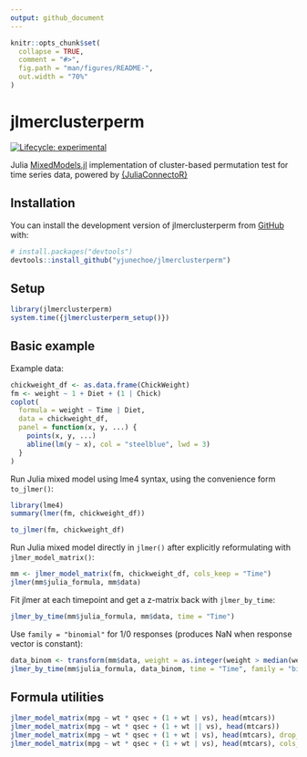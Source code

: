 ```yaml
---
output: github_document
---
```


<!-- README.md is generated from README.Rmd. Please edit that file -->

```r
knitr::opts_chunk$set(
  collapse = TRUE,
  comment = "#>",
  fig.path = "man/figures/README-",
  out.width = "70%"
)
```

# jlmerclusterperm

<!-- badges: start -->
[![Lifecycle: experimental](https://img.shields.io/badge/lifecycle-experimental-orange.svg)](https://lifecycle.r-lib.org/articles/stages.html#experimental)
<!-- badges: end -->

Julia [MixedModels.jl](https://github.com/JuliaStats/MixedModels.jl) implementation of cluster-based permutation test for time series data, powered by [{JuliaConnectoR}](https://github.com/stefan-m-lenz/JuliaConnectoR)

## Installation

You can install the development version of jlmerclusterperm from [GitHub](https://github.com/) with:

``` r
# install.packages("devtools")
devtools::install_github("yjunechoe/jlmerclusterperm")
```

## Setup

```r
library(jlmerclusterperm)
system.time({jlmerclusterperm_setup()})
```

## Basic example

Example data:

```r
chickweight_df <- as.data.frame(ChickWeight)
fm <- weight ~ 1 + Diet + (1 | Chick)
coplot(
  formula = weight ~ Time | Diet,
  data = chickweight_df,
  panel = function(x, y, ...) {
    points(x, y, ...)
    abline(lm(y ~ x), col = "steelblue", lwd = 3)
  }
)
```

Run Julia mixed model using lme4 syntax, using the convenience form `to_jlmer()`:

```r
library(lme4)
summary(lmer(fm, chickweight_df))

to_jlmer(fm, chickweight_df)
```

Run Julia mixed model directly in `jlmer()` after explicitly reformulating with `jlmer_model_matrix()`:

```r
mm <- jlmer_model_matrix(fm, chickweight_df, cols_keep = "Time")
jlmer(mm$julia_formula, mm$data)
```

Fit jlmer at each timepoint and get a z-matrix back with `jlmer_by_time`:

```r
jlmer_by_time(mm$julia_formula, mm$data, time = "Time")
```

Use `family = "binomial"` for 1/0 responses (produces NaN when response vector is constant):

```r
data_binom <- transform(mm$data, weight = as.integer(weight > median(weight)))
jlmer_by_time(mm$julia_formula, data_binom, time = "Time", family = "binomial")
```

## Formula utilities

```r
jlmer_model_matrix(mpg ~ wt * qsec + (1 + wt | vs), head(mtcars))
jlmer_model_matrix(mpg ~ wt * qsec + (1 + wt || vs), head(mtcars))
jlmer_model_matrix(mpg ~ wt * qsec + (1 + wt | vs), head(mtcars), drop_terms = "wt__qsec")
jlmer_model_matrix(mpg ~ wt * qsec + (1 + wt | vs), head(mtcars), cols_keep = TRUE)
```


